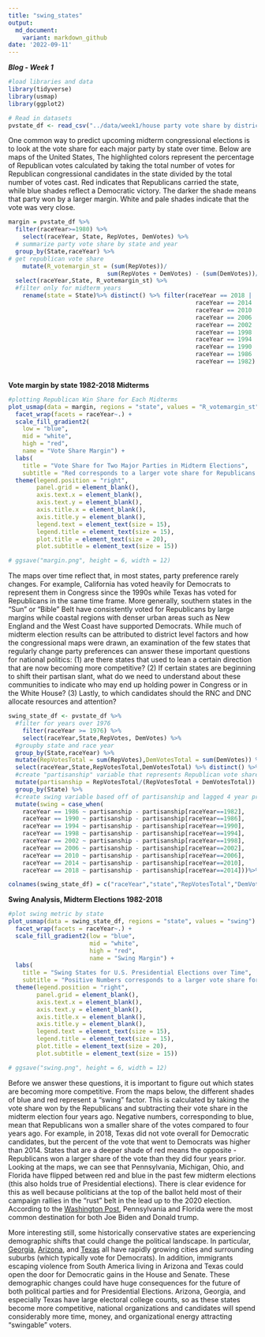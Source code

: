 ```yaml
---
title: "swing_states"
output: 
  md_document:
    variant: markdown_github
date: '2022-09-11'
---
```



***Blog - Week 1***
```r
#load libraries and data
library(tidyverse)
library(usmap)
library(ggplot2)

# Read in datasets
pvstate_df <- read_csv("../data/week1/house party vote share by district 1948-2020.csv")
```

One common way to predict upcoming midterm congressional elections is to look at the vote share for each major party by state over time. Below are maps of the United States, The highlighted colors represent the percentage of Republican votes calculated by taking the total number of votes for Republican congressional candidates in the state divided by the total number of votes cast. Red indicates that Republicans carried the state, while blue shades reflect a Democratic victory. The darker the shade means that party won by a larger margin. White and pale shades indicate that the vote was very close.\

```r
margin = pvstate_df %>%
  filter(raceYear>=1980) %>%
    select(raceYear, State, RepVotes, DemVotes) %>%
  # summarize party vote share by state and year
  group_by(State,raceYear) %>%
# get republican vote share
    mutate(R_votemargin_st = (sum(RepVotes))/
                            sum(RepVotes + DemVotes) - (sum(DemVotes))/sum(RepVotes + DemVotes)) %>%
  select(raceYear,State, R_votemargin_st) %>%
  #filter only for midterm years
    rename(state = State)%>% distinct() %>% filter(raceYear == 2018 | 
                                                     raceYear == 2014 | 
                                                     raceYear == 2010 |
                                                     raceYear == 2006 | 
                                                     raceYear == 2002 | 
                                                     raceYear == 1998 |
                                                     raceYear == 1994 | 
                                                     raceYear == 1990 | 
                                                     raceYear == 1986 | 
                                                     raceYear == 1982)
```


\
**Vote margin by state 1982-2018 Midterms**\
```r
#plotting Republican Win Share for Each Midterms
plot_usmap(data = margin, regions = "state", values = "R_votemargin_st") +
  facet_wrap(facets = raceYear~.) +
  scale_fill_gradient2(
    low = "blue",
    mid = "white",
    high = "red",
    name = "Vote Share Margin") + 
  labs(
    title = "Vote Share for Two Major Parties in Midterm Elections",
    subtitle = "Red corresponds to a larger vote share for Republicans and blue corresponds to a larger vote share for Democrats") + 
  theme(legend.position = "right",
        panel.grid = element_blank(),
        axis.text.x = element_blank(),
        axis.text.y = element_blank(),
        axis.title.x = element_blank(),
        axis.title.y = element_blank(),
        legend.text = element_text(size = 15),
        legend.title = element_text(size = 15),
        plot.title = element_text(size = 20),
        plot.subtitle = element_text(size = 15))

# ggsave("margin.png", height = 6, width = 12)
```


The maps over time reflect that, in most states, party preference rarely changes. For example, California has voted heavily for Democrats to represent them in Congress since the 1990s while Texas has voted for Republicans in the same time frame. More generally, southern states in the “Sun” or “Bible” Belt have consistently voted for Republicans by large margins while coastal regions with denser urban areas such as New England and the West Coast have supported Democrats. While much of midterm election results can be attributed to district level factors and how the congressional maps were drawn, an examination of the few states that regularly change party preferences can answer these important questions for national politics: (1) are there states that used to lean a certain direction that are now becoming more competitive? (2) If certain states are beginning to shift their partisan slant, what do we need to understand about these communities to indicate who may end up holding power in Congress or in the White House? (3) Lastly, to which candidates should the RNC and DNC allocate resources and attention?\


```r
swing_state_df <- pvstate_df %>%
  #filter for years over 1976
    filter(raceYear >= 1976) %>%
    select(raceYear,State,RepVotes, DemVotes) %>%
  #groupby state and race year
  group_by(State,raceYear) %>%
  mutate(RepVotesTotal = sum(RepVotes),DemVotesTotal = sum(DemVotes)) %>%
  select(raceYear,State,RepVotesTotal,DemVotesTotal) %>% distinct() %>%
  #create "partisanship" variable that represents Republican vote share
  mutate(partisanship = RepVotesTotal/(RepVotesTotal + DemVotesTotal)) %>%
  group_by(State) %>%
  #create swing variable based off of partisanship and lagged 4 year prior partisanship by state
  mutate(swing = case_when(
    raceYear == 1986 ~ partisanship - partisanship[raceYear==1982],
    raceYear == 1990 ~ partisanship - partisanship[raceYear==1986],
    raceYear == 1994 ~ partisanship - partisanship[raceYear==1990],
    raceYear == 1998 ~ partisanship - partisanship[raceYear==1994],
    raceYear == 2002 ~ partisanship - partisanship[raceYear==1998],
    raceYear == 2006 ~ partisanship - partisanship[raceYear==2002],
    raceYear == 2010 ~ partisanship - partisanship[raceYear==2006],
    raceYear == 2014 ~ partisanship - partisanship[raceYear==2010],
    raceYear == 2018 ~ partisanship - partisanship[raceYear==2014]))%>%na.omit() 

colnames(swing_state_df) = c("raceYear","state","RepVotesTotal","DemVotesTotal","partisanship","swing")
```



**Swing Analysis, Midterm Elections 1982-2018**
```r
#plot swing metric by state
plot_usmap(data = swing_state_df, regions = "state", values = "swing") +
  facet_wrap(facets = raceYear~.) +
  scale_fill_gradient2(low = "blue",
                       mid = "white",
                       high = "red",
                       name = "Swing Margin") + 
  labs(
    title = "Swing States for U.S. Presidential Elections over Time",
    subtitle = "Positive Numbers corresponds to a larger vote share for Republicans compared to the last election") + 
  theme(legend.position = "right",
        panel.grid = element_blank(),
        axis.text.x = element_blank(),
        axis.text.y = element_blank(),
        axis.title.x = element_blank(),
        axis.title.y = element_blank(),
        legend.text = element_text(size = 15),
        legend.title = element_text(size = 15),
        plot.title = element_text(size = 20),
        plot.subtitle = element_text(size = 15))

# ggsave("swing.png", height = 6, width = 12)
```

Before we answer these questions, it is important to figure out which states are becoming more competitive. From the maps below, the different shades of blue and red represent a “swing” factor. This is calculated by taking the vote share won by the Republicans and subtracting their vote share in the midterm election four years ago. Negative numbers, corresponding to blue, mean that Republicans won a smaller share of the votes compared to four years ago. For example, in 2018, Texas did not vote overall for Democratic candidates, but the percent of the vote that went to Democrats was higher than 2014. States that are a deeper shade of red means the opposite - Republicans won a larger share of the vote than they did four years prior. Looking at the maps, we can see that Pennsylvania, Michigan, Ohio, and Florida have flipped between red and blue in the past few midterm elections (this also holds true of Presidential elections). There is clear evidence for this as well because politicians at the top of the ballot held most of their campaign rallies in the “rust” belt in the lead up to the 2020 election. According to the [Washington Post](https://www.washingtonpost.com/elections/2020/11/02/campaign-rallies-covid/), Pennsylvania and Florida were the most common destination for both Joe Biden and Donald trump. 

More interesting still, some historically conservative states are experiencing demographic shifts that could change the political landscape. In particular, [Georgia](https://www.nbcnews.com/politics/meet-the-press/meet-2022-s-most-important-swing-state-georgia-n1287686), [Arizona](https://www.nysun.com/article/why-arizona-is-turning-blue), and [Texas](https://www.theguardian.com/us-news/commentisfree/2022/mar/08/can-texas-become-purple-that-may-depend-on-hispanic-voters) all have rapidly growing cities and surrounding suburbs (which typically vote for Democrats). In addition, immigrants escaping violence from South America living in Arizona and Texas could open the door for Democratic gains in the House and Senate. These demographic changes could have huge consequences for the future of both political parties and for Presidential Elections. Arizona, Georgia, and especially Texas have large electoral college counts, so as these states become more competitive, national organizations and candidates will spend considerably more time, money, and organizational energy attracting “swingable” voters.


